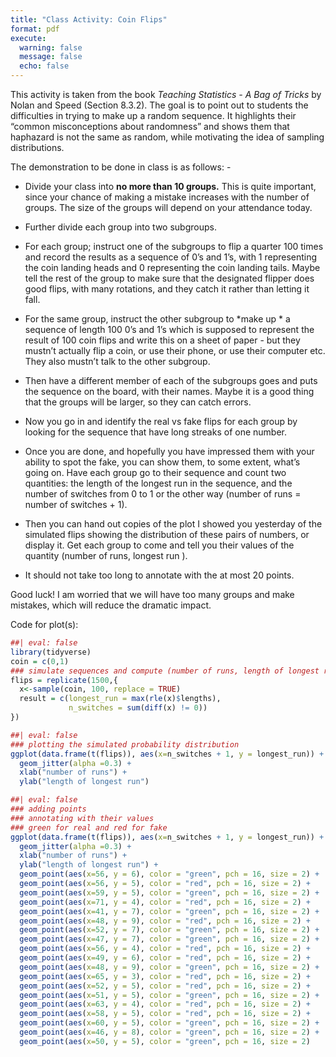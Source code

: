 ```yaml
---
title: "Class Activity: Coin Flips"
format: pdf
execute: 
  warning: false
  message: false
  echo: false
---
```


This activity is taken from the book *Teaching Statistics - A Bag of Tricks* by Nolan and Speed (Section 8.3.2). The goal is to point out to students the difficulties in trying to make up a random sequence. It highlights their "common misconceptions about randomness" and shows them that haphazard is not the same as random, while motivating the idea of sampling distributions.

The demonstration to be done in class is as follows: -

-   Divide your class into **no more than 10 groups.** This is quite important, since your chance of making a mistake increases with the number of groups. The size of the groups will depend on your attendance today.

-   Further divide each group into two subgroups.

-   For each group; instruct one of the subgroups to flip a quarter 100 times and record the results as a sequence of 0's and 1's, with 1 representing the coin landing heads and 0 representing the coin landing tails. Maybe tell the rest of the group to make sure that the designated flipper does good flips, with many rotations, and they catch it rather than letting it fall.

-   For the same group, instruct the other subgroup to \*make up \* a sequence of length 100 0's and 1's which is supposed to represent the result of 100 coin flips and write this on a sheet of paper - but they mustn't actually flip a coin, or use their phone, or use their computer etc. They also mustn't talk to the other subgroup.

-   Then have a different member of each of the subgroups goes and puts the sequence on the board, with their names. Maybe it is a good thing that the groups will be larger, so they can catch errors.

-   Now you go in and identify the real vs fake flips for each group by looking for the sequence that have long streaks of one number.

-   Once you are done, and hopefully you have impressed them with your ability to spot the fake, you can show them, to some extent, what's going on. Have each group go to their sequence and count two quantities: the length of the longest run in the sequence, and the number of switches from 0 to 1 or the other way (number of runs = number of switches + 1). 

-   Then you can hand out copies of the plot I showed you yesterday of the simulated flips showing the distribution of these pairs of numbers, or display it. Get each group to come and tell you their values of the quantity (number of runs, longest run ). 
-   It should not take too long to annotate with the at most 20 points. 


Good luck! I am worried that we will have too many groups and make mistakes, which will reduce the dramatic impact.

Code for plot(s):

```r
##| eval: false
library(tidyverse)
coin = c(0,1)
### simulate sequences and compute (number of runs, length of longest run) for each.
flips = replicate(1500,{
  x<-sample(coin, 100, replace = TRUE)
  result = c(longest_run = max(rle(x)$lengths),
             n_switches = sum(diff(x) != 0))
})

```

```r
##| eval: false
### plotting the simulated probability distribution
ggplot(data.frame(t(flips)), aes(x=n_switches + 1, y = longest_run)) + 
  geom_jitter(alpha =0.3) + 
  xlab("number of runs") +
  ylab("length of longest run")
```

```r
##| eval: false
### adding points
### annotating with their values 
### green for real and red for fake
ggplot(data.frame(t(flips)), aes(x=n_switches + 1, y = longest_run)) + 
  geom_jitter(alpha =0.3) + 
  xlab("number of runs") +
  ylab("length of longest run") + 
  geom_point(aes(x=56, y = 6), color = "green", pch = 16, size = 2) +
  geom_point(aes(x=56, y = 5), color = "red", pch = 16, size = 2) +
  geom_point(aes(x=59, y = 5), color = "green", pch = 16, size = 2) +
  geom_point(aes(x=71, y = 4), color = "red", pch = 16, size = 2) +
  geom_point(aes(x=41, y = 7), color = "green", pch = 16, size = 2) +
  geom_point(aes(x=48, y = 9), color = "red", pch = 16, size = 2) +
  geom_point(aes(x=52, y = 7), color = "green", pch = 16, size = 2) +
  geom_point(aes(x=47, y = 7), color = "green", pch = 16, size = 2) +
  geom_point(aes(x=56, y = 4), color = "red", pch = 16, size = 2) +
  geom_point(aes(x=49, y = 6), color = "red", pch = 16, size = 2) +
  geom_point(aes(x=48, y = 9), color = "green", pch = 16, size = 2) +
  geom_point(aes(x=65, y = 3), color = "red", pch = 16, size = 2) +
  geom_point(aes(x=52, y = 5), color = "red", pch = 16, size = 2) +
  geom_point(aes(x=51, y = 5), color = "green", pch = 16, size = 2) +
  geom_point(aes(x=63, y = 4), color = "red", pch = 16, size = 2) +
  geom_point(aes(x=58, y = 5), color = "red", pch = 16, size = 2) +
  geom_point(aes(x=60, y = 5), color = "green", pch = 16, size = 2) +
  geom_point(aes(x=46, y = 8), color = "green", pch = 16, size = 2) +
  geom_point(aes(x=50, y = 5), color = "green", pch = 16, size = 2)
```

